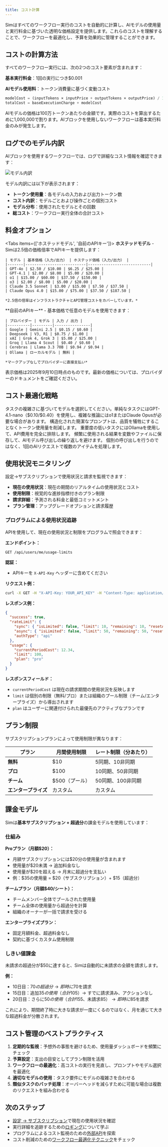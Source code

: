 ```yaml
---
title: コスト計算
---
```



Simはすべてのワークフロー実行のコストを自動的に計算し、AIモデルの使用量と実行料金に基づいた透明な価格設定を提供します。これらのコストを理解することで、ワークフローを最適化し、予算を効果的に管理することができます。

## コストの計算方法

すべてのワークフロー実行には、次の2つのコスト要素が含まれます：

**基本実行料金**：1回の実行につき$0.001

**AIモデル使用料**：トークン消費量に基づく変動コスト

```javascript
modelCost = (inputTokens × inputPrice + outputTokens × outputPrice) / 1,000,000
totalCost = baseExecutionCharge + modelCost
```

<Callout type="info">
  AIモデルの価格は100万トークンあたりの金額です。実際のコストを算出するために1,000,000で割ります。AIブロックを使用しないワークフローは基本実行料金のみが発生します。
</Callout>

## ログでのモデル内訳

AIブロックを使用するワークフローでは、ログで詳細なコスト情報を確認できます：

<div className="flex justify-center">
  <Image
    src="/static/logs/logs-cost.png"
    alt="モデル内訳"
    width={600}
    height={400}
    className="my-6"
  />
</div>

モデル内訳には以下が表示されます：
- **トークン使用量**：各モデルの入力および出力トークン数
- **コスト内訳**：モデルごとおよび操作ごとの個別コスト
- **モデル分布**：使用されたモデルとその回数
- **総コスト**：ワークフロー実行全体の合計コスト

## 料金オプション

<Tabs items={['ホステッドモデル', '自前のAPIキー']}>
  <Tab>
    **ホステッドモデル** - Simは2.5倍の価格倍率でAPIキーを提供します：
    
    | モデル | 基本価格（入力/出力） | ホステッド価格（入力/出力） |
    |-------|---------------------------|----------------------------|
    | GPT-4o | $2.50 / $10.00 | $6.25 / $25.00 |
    | GPT-4.1 | $2.00 / $8.00 | $5.00 / $20.00 |
    | o1 | $15.00 / $60.00 | $37.50 / $150.00 |
    | o3 | $2.00 / $8.00 | $5.00 / $20.00 |
    | Claude 3.5 Sonnet | $3.00 / $15.00 | $7.50 / $37.50 |
    | Claude Opus 4.0 | $15.00 / $75.00 | $37.50 / $187.50 |
    
    *2.5倍の倍率はインフラストラクチャとAPI管理コストをカバーしています。*
  </Tab>
  
  <Tab>
    **自前のAPIキー** - 基本価格で任意のモデルを使用できます：
    
    | プロバイダー | モデル | 入力 / 出力 |
    |----------|---------|----------------|
    | Google | Gemini 2.5 | $0.15 / $0.60 |
    | Deepseek | V3, R1 | $0.75 / $1.00 |
    | xAI | Grok 4, Grok 3 | $5.00 / $25.00 |
    | Groq | Llama 4 Scout | $0.40 / $0.60 |
    | Cerebras | Llama 3.3 70B | $0.94 / $0.94 |
    | Ollama | ローカルモデル | 無料 |
    
    *マークアップなしでプロバイダーに直接支払い*
  </Tab>
</Tabs>

<Callout type="warning">
  表示価格は2025年9月10日時点のものです。最新の価格については、プロバイダーのドキュメントをご確認ください。
</Callout>

## コスト最適化戦略

<Accordions>
  <Accordion title="モデル選択">
    タスクの複雑さに基づいてモデルを選択してください。単純なタスクにはGPT-4.1-nano（$0.10/$0.40）を使用し、複雑な推論にはo1またはClaude Opusが必要な場合があります。
  </Accordion>
  
  <Accordion title="プロンプトエンジニアリング">
    構造化された簡潔なプロンプトは、品質を犠牲にすることなくトークン使用量を削減します。
  </Accordion>
  
  <Accordion title="ローカルモデル">
    重要度の低いタスクにはOllamaを使用して、API費用を完全に排除します。
  </Accordion>
  
  <Accordion title="キャッシングと再利用">
    頻繁に使用される結果を変数やファイルに保存して、AIモデル呼び出しの繰り返しを避けます。
  </Accordion>
  
  <Accordion title="バッチ処理">
    個別の呼び出しを行うのではなく、1回のAIリクエストで複数のアイテムを処理します。
  </Accordion>
</Accordions>

## 使用状況モニタリング

設定→サブスクリプションで使用状況と請求を監視できます：

- **現在の使用状況**：現在の期間のリアルタイムの使用状況とコスト
- **使用制限**：視覚的な進捗指標付きのプラン制限
- **請求詳細**：予測される料金と最低コミットメント
- **プラン管理**：アップグレードオプションと請求履歴

### プログラムによる使用状況追跡

APIを使用して、現在の使用状況と制限をプログラムで照会できます：

**エンドポイント：**

```text
GET /api/users/me/usage-limits
```

**認証：**
- APIキーを `X-API-Key` ヘッダーに含めてください

**リクエスト例：**

```bash
curl -X GET -H "X-API-Key: YOUR_API_KEY" -H "Content-Type: application/json" https://sim.ai/api/users/me/usage-limits
```

**レスポンス例：**

```json
{
  "success": true,
  "rateLimit": {
    "sync": { "isLimited": false, "limit": 10, "remaining": 10, "resetAt": "2025-09-08T22:51:55.999Z" },
    "async": { "isLimited": false, "limit": 50, "remaining": 50, "resetAt": "2025-09-08T22:51:56.155Z" },
    "authType": "api"
  },
  "usage": {
    "currentPeriodCost": 12.34,
    "limit": 100,
    "plan": "pro"
  }
}
```

**レスポンスフィールド：**
- `currentPeriodCost` は現在の請求期間の使用状況を反映します
- `limit` は個別の制限（無料/プロ）または組織のプール制限（チーム/エンタープライズ）から導出されます
- `plan` はユーザーに関連付けられた最優先のアクティブなプランです

## プラン制限

サブスクリプションプランによって使用制限が異なります：

| プラン | 月間使用制限 | レート制限（分あたり） |
|------|-------------------|-------------------------|
| **無料** | $10 | 5同期、10非同期 |
| **プロ** | $100 | 10同期、50非同期 |
| **チーム** | $500（プール） | 50同期、100非同期 |
| **エンタープライズ** | カスタム | カスタム |

## 課金モデル

Simは**基本サブスクリプション + 超過分**の課金モデルを使用しています：

### 仕組み

**Proプラン（月額$20）：**
- 月額サブスクリプションには$20分の使用量が含まれます
- 使用量が$20未満 → 追加料金なし
- 使用量が$20を超える → 月末に超過分を支払い
- 例：$35の使用量 = $20（サブスクリプション）+ $15（超過分）

**チームプラン（月額$40/シート）：**
- チームメンバー全体でプールされた使用量
- チーム全体の使用量から超過分を計算
- 組織のオーナーが一括で請求を受ける

**エンタープライズプラン：**
- 固定月額料金、超過料金なし
- 契約に基づくカスタム使用制限

### しきい値課金

未請求の超過分が$50に達すると、Simは自動的に未請求の全額を請求します。

**例：**
- 10日目：$70の超過分 → 即時に$70を請求
- 15日目：追加$35の使用（合計$105）→ すでに請求済み、アクションなし
- 20日目：さらに$50の使用（合計$155、未請求$85）→ 即時に$85を請求

これにより、期間終了時に大きな請求が一度にくるのではなく、月を通じて大きな超過料金が分散されます。

## コスト管理のベストプラクティス

1. **定期的な監視**：予想外の事態を避けるため、使用量ダッシュボードを頻繁にチェック
2. **予算設定**：支出の目安としてプラン制限を活用
3. **ワークフローの最適化**：高コストの実行を見直し、プロンプトやモデル選択を最適化
4. **適切なモデルの使用**：タスク要件にモデルの複雑さを合わせる
5. **類似タスクのバッチ処理**：オーバーヘッドを減らすために可能な場合は複数のリクエストを組み合わせる

## 次のステップ

- [設定 → サブスクリプション](https://sim.ai/settings/subscription)で現在の使用状況を確認
- 実行詳細を追跡するための[ロギング](/execution/logging)について学ぶ
- プログラムによるコスト監視のための[外部API](/execution/api)を探索
- コスト削減のための[ワークフロー最適化テクニック](/blocks)をチェック